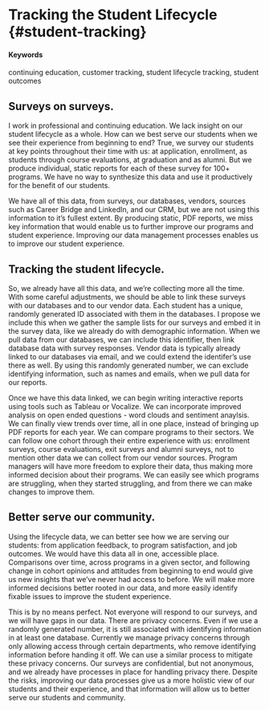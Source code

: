 # Tracking the Student Lifecycle {#student-tracking} {-}

#### Keywords

continuing education, customer tracking, student lifecycle tracking, student outcomes

## Surveys on surveys. {-}

I work in professional and continuing education. We lack insight on our student lifecycle as a whole. How can we best serve our students when we see their experience from beginning to end? True, we survey our students at key points throughout their time with us: at application, enrollment, as students through course evaluations, at graduation and as alumni. But we produce individual, static reports for each of these survey for 100+ programs. We have no way to synthesize this data and use it productively for the benefit of our students. 

We have all of this data, from surveys, our databases, vendors, sources such as Career Bridge and LinkedIn, and our CRM, but we are not using this information to it's fullest extent. By producing static, PDF reports, we miss key information that would enable us to further improve our programs and student experience. Improving our data management processes enables us to improve our student experience.

## Tracking the student lifecycle. {-}

So, we already have all this data, and we’re collecting more all the time. With some careful adjustments, we should be able to link these surveys with our databases and to our vendor data. Each student has a unique, randomly generated ID associated with them in the databases. I propose we include this when we gather the sample lists for our surveys and embed it in the survey data, like we already do with demographic information. When we pull data from our databases, we can include this identifier, then link database data with survey responses. Vendor data is typically already linked to our databases via email, and we could extend the identifer's use there as well. By using this randomly generated number, we can exclude identifying information, such as names and emails, when we pull data for our reports.

Once we have this data linked, we can begin writing interactive reports using tools such as Tableau or Vocalize. We can incorporate improved analysis on open ended questions - word clouds and sentiment anaylsis. We can finally view trends over time, all in one place, instead of bringing up PDF reports for each year. We can compare programs to their sectors. We can follow one cohort through their entire experience with us: enrollment surveys, course evaluations, exit surveys and alumni surveys, not to mention other data we can collect from our vendor sources. Program managers will have more freedom to explore their data, thus making more informed decision about their programs. We can easily see which programs are struggling, when they started struggling, and from there we can make changes to improve them.

## Better serve our community. {-}

Using the lifecycle data, we can better see how we are serving our students: from application feedback, to program satisfaction, and job outcomes. We would have this data all in one, accessible place. Comparisons over time, across programs in a given sector, and following change in cohort opinions and attitudes from beginning to end would give us new insights that we've never had access to before. We will make more informed decisions better rooted in our data, and more easily identify fixable issues to improve the student experience. 

This is by no means perfect. Not everyone will respond to our surveys, and we will have gaps in our data. There are privacy concerns. Even if we use a randomly generated number, it is still associated with identifying information in at least one database. Currently we manage privacy concerns through only allowing access through certain departments, who remove identifying information before handing it off. We can use a similar process to mitigate these privacy concerns. Our surveys are confidential, but not anonymous, and we already have processes in place for handling privacy there. Despite the risks, improving our data processes give us a more holistic view of our students and their experience, and that information will allow us to better serve our students and community.
